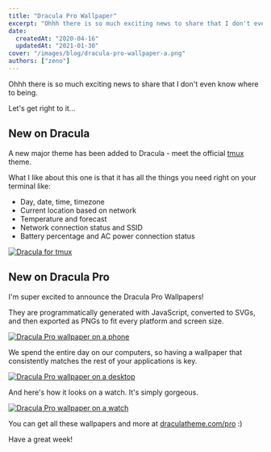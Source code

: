 ```yaml
---
title: "Dracula Pro Wallpaper"
excerpt: "Ohhh there is so much exciting news to share that I don't even know where to being. Let's get right to it..."
date:
  createdAt: "2020-04-16"
  updatedAt: "2021-01-30"
cover: "/images/blog/dracula-pro-wallpaper-a.png"
authors: ["zeno"]
---
```


Ohhh there is so much exciting news to share that I don't even know where to being.

Let's get right to it...

## New on Dracula

A new major theme has been added to Dracula - meet the official [tmux](/tmux) theme.

What I like about this one is that it has all the things you need right on your terminal like:

- Day, date, time, timezone
- Current location based on network
- Temperature and forecast
- Network connection status and SSID
- Battery percentage and AC power connection status

[![Dracula for tmux](/images/blog/dracula-pro-wallpaper-a.png)](/tmux)

## New on Dracula Pro

I'm super excited to announce the Dracula Pro Wallpapers!

They are programmatically generated with JavaScript, converted to SVGs, and then exported as PNGs to fit every platform and screen size.

[![Dracula Pro wallpaper on a phone](/images/blog/dracula-pro-wallpaper-b.gif)](/pro)

We spend the entire day on our computers, so having a wallpaper that consistently matches the rest of your applications is key.

[![Dracula Pro wallpaper on a desktop](/images/blog/dracula-pro-wallpaper-c.gif)](/pro)

And here's how it looks on a watch. It's simply gorgeous.

[![Dracula Pro wallpaper on a watch](/images/blog/dracula-pro-wallpaper-d.gif)](/pro)

You can get all these wallpapers and more at [draculatheme.com/pro](/pro) :)

Have a great week!
